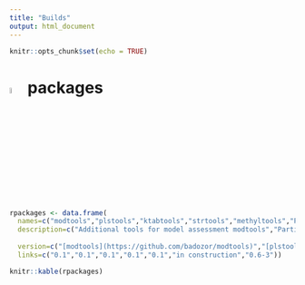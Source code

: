 ```yaml
---
title: "Builds"
output: html_document
---
```



```r
knitr::opts_chunk$set(echo = TRUE)
```


# **![](image/Rlogo.png){width=5%} packages**


```r
rpackages <- data.frame(
  names=c("modtools","plstools","ktabtools","strtools","methyltools","PBmisc","mgmtstp27"),
  description=c("Additional tools for model assessment modtools","Partial Least Squares and Generalized Partial Least Squares models based on NIPALS algorithm plstools","Additional R functions related to K-table analyses  ktabtools","Tools for the analysis of STR fingerprinting data  strtools","Tools for the analysis of DNA methylation data (Infinium 27k and 450k)  methyltools","Contains many functions useful for statistical analyses, data manipulation and graphic representations","Prediction of DNA methylation state of MGMT promoter based on HM-450K and HM-27K infinium platforms (from Illumina Company)"),
  
  version=c("[modtools](https://github.com/badozor/modtools)","[plstools](https://github.com/badozor/plstools)","[ktabtools](https://github.com/badozor/ktabtools)",NA,"[methyltools](https://github.com/badozor/methyltools)","[PBmisc](https://github.com/badozor/PBmisc)","[mgmtstp27](https://github.com/badozor/mgmtstp27)"),
  links=c("0.1","0.1","0.1","0.1","0.1","in construction","0.6-3"))
```



```r
knitr::kable(rpackages)
```

